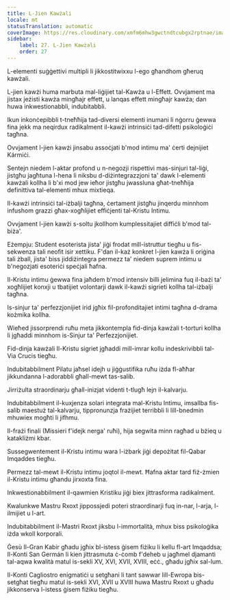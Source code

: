 ```yaml
---
title: L-Jien Kawżali
locale: mt
statusTranslation: automatic
coverImage: https://res.cloudinary.com/xmfm6mhw3gwctndtcubgx2rptnae/image/upload/v1741354419/small_cover_la_gran_rebelion_28716e29d2.webp
sidebar:
    label: 27. L-Jien Kawżali
    order: 27
---
```

L-elementi suġġettivi multipli li jikkostitwixxu l-ego għandhom għeruq kawżali.

L-jien kawżi huma marbuta mal-liġijiet tal-Kawża u l-Effett. Ovvjament ma jistax jeżisti kawża mingħajr effett, u lanqas effett mingħajr kawża; dan huwa inkwestionabbli, indubitabbli.

Ikun inkonċepibbli t-tneħħija tad-diversi elementi inumani li nġorru ġewwa fina jekk ma neqirdux radikalment il-kawżi intrinsiċi tad-difetti psikoloġiċi tagħna.

Ovvjament l-jien kawżi jinsabu assoċjati b'mod intimu ma' ċerti dejnijiet Kármiċi.

Sentejn niedem l-aktar profond u n-negozji rispettivi mas-sinjuri tal-liġi, jistgħu jagħtuna l-hena li niksbu d-diżintegrazzjoni ta' dawk l-elementi kawżali kollha li b'xi mod jew ieħor jistgħu jwassluna għat-tneħħija definittiva tal-elementi mhux mixtieqa.

Il-kawżi intrinsiċi tal-iżbalji tagħna, ċertament jistgħu jinqerdu minnhom infushom grazzi għax-xogħlijiet effiċjenti tal-Kristu Intimu.

Ovvjament l-jien kawżi s-soltu jkollhom kumplessitajiet diffiċli b'mod tal-biża'.

Eżempju: Student esoterista jista' jiġi frodat mill-istruttur tiegħu u fis-sekwenza tali neofit isir xettiku. F'dan il-każ konkret l-jien kawża li oriġina tali żball, jista' biss jiddiżintegra permezz ta' niedem suprem intimu u b'negozjati esoteriċi speċjali ħafna.

Il-Kristu intimu ġewwa fina jaħdem b'mod intensiv billi jelimina fuq il-bażi ta' xogħlijiet konxji u tbatijiet volontarji dawk il-kawżi sigrieti kollha tal-iżbalji tagħna.

Is-sinjur ta' perfezzjonijiet irid jgħix fil-profonditajiet intimi tagħna d-drama kożmika kollha.

Wieħed jissorprendi ruħu meta jikkontempla fid-dinja kawżali t-torturi kollha li jgħaddi minnhom is-Sinjur ta' Perfezzjonijiet.

Fid-dinja kawżali Il-Kristu sigriet jgħaddi mill-imrar kollu indeskrivibbli tal-Via Crucis tiegħu.

Indubitabbilment Pilatu jaħsel idejh u jiġġustifika ruħu iżda fl-aħħar jikkundanna l-adorabbli għall-mewt tas-salib.

Jirriżulta straordinarju għall-inizjat videnti t-tlugħ lejn il-kalvarju.

Indubitabbilment il-kuxjenza solari integrata mal-Kristu Intimu, imsallba fis-salib maestuż tal-kalvarju, tippronunzja frażijiet terribbli li lill-bnedmin mhuwiex mogħti li jifhmu.

Il-frażi finali (Missieri f'idejk nerga' ruħi), hija segwita minn ragħad u bżieq u katakliżmi kbar.

Sussegwentement il-Kristu intimu wara l-iżbark jiġi depożitat fil-Qabar Imqaddes tiegħu.

Permezz tal-mewt il-Kristu intimu joqtol il-mewt. Ħafna aktar tard fiż-żmien il-Kristu intimu għandu jirxoxta fina.

Inkwestionabbilment il-qawmien Kristiku jiġi biex jittrasforma radikalment.

Kwalunkwe Mastru Rxoxt jippossjedi poteri straordinarji fuq in-nar, l-arja, l-ilmijiet u l-art.

Indubitabbilment il-Mastri Rxoxt jiksbu l-immortalità, mhux biss psikoloġika iżda wkoll korporali.

Ġesù Il-Gran Kabir għadu jgħix bl-istess ġisem fiżiku li kellu fl-art Imqaddsa; Il-Konti San Germán li kien jittrasmuta ċ-ċomb f'deheb u jagħmel djamanti tal-aqwa kwalità matul is-sekli XV, XVI, XVII, XVIII, eċċ., għadu jgħix sal-lum.

Il-Konti Cagliostro enigmatiċi u setgħani li tant sawwar lill-Ewropa bis-setgħat tiegħu matul is-sekli XVI, XVII u XVIII huwa Mastru Rxoxt u għadu jikkonserva l-istess ġisem fiżiku tiegħu.

